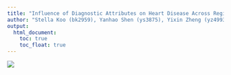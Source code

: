 ```yaml
---
title: "Influence of Diagnostic Attributes on Heart Disease Across Regions"
author: "Stella Koo (bk2959), Yanhao Shen (ys3875), Yixin Zheng (yz4993), Thomas Tang (tt3022), Yonghao YU (yy3564)"
output:
  html_document:
    toc: true 
    toc_float: true
---
```


![](cvd.png)
